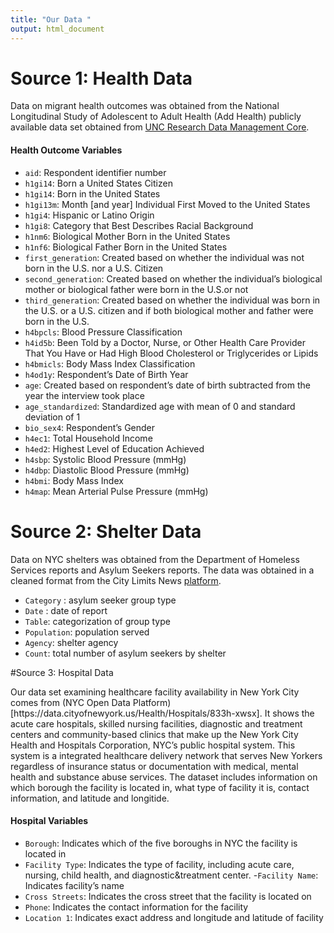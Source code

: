 ```yaml
---
title: "Our Data "
output: html_document
---
```


# Source 1: Health Data 

Data on migrant health outcomes was obtained from the National Longitudinal Study of Adolescent to Adult Health (Add Health) publicly available data set obtained from [UNC Research Data Management Core](https://researchdata.unc.edu/).

#### Health Outcome Variables

- `aid`: Respondent identifier number
- `h1gi14`: Born a United States Citizen
- `h1gi14`: Born in the United States
- `h1gi13m`: Month [and year] Individual First Moved to the United States
- `h1gi4`: Hispanic or Latino Origin
- `h1gi8`: Category that Best Describes Racial Background
- `h1nm6`: Biological Mother Born in the United States
- `h1nf6`: Biological Father Born in the United States
- `first_generation`: Created based on whether the individual was not born in the U.S. nor a U.S. Citizen
- `second_generation`: Created based on whether the individual's biological mother or biological father were born in the U.S.or not
- `third_generation`: Created based on whether the individual was born in the U.S. or a U.S. citizen and if both biological mother and father were born in the U.S.
- `h4bpcls`: Blood Pressure Classification
- `h4id5b`: Been Told by a Doctor, Nurse, or Other Health Care Provider That You Have or Had High Blood Cholesterol or Triglycerides or Lipids
- `h4bmicls`: Body Mass Index Classification
- `h4od1y`: Respondent's Date of Birth Year
- `age`: Created based on respondent's date of birth subtracted from the year the interview took place
- `age_standardized`: Standardized age with mean of 0 and standard deviation of 1
- `bio_sex4`: Respondent's Gender
- `h4ec1`: Total Household Income
- `h4ed2`: Highest Level of Education Achieved
- `h4sbp`: Systolic Blood Pressure (mmHg)
- `h4dbp`: Diastolic Blood Pressure (mmHg)
- `h4bmi`: Body Mass Index
- `h4map`: Mean Arterial Pulse Pressure (mmHg)

# Source 2: Shelter Data
Data on NYC shelters was obtained from the Department of Homeless Services reports and Asylum Seekers reports. The data was obtained in a cleaned format from the City Limits News [platform](https://citylimits.org/nyc-shelter-count/#:~:text=The%20new%20report%2C%20Local%20Law,city%20standardizes%20their%20reporting%20format.). 

- `Category` : asylum seeker group type
- `Date` : date of report
- `Table`: categorization of group type
- `Population`: population served 
- `Agency`: shelter agency 
- `Count`: total number of asylum seekers by shelter

#Source 3: Hospital Data 

Our data set examining healthcare facility availability in New York City comes from (NYC Open Data Platform)[https://data.cityofnewyork.us/Health/Hospitals/833h-xwsx]. It shows the acute care hospitals, skilled nursing facilities, diagnostic and treatment centers and community-based clinics that make up the New York City Health and Hospitals Corporation, NYC's public hospital system. This system is a integrated healthcare delivery network that serves New Yorkers regardless of insurance status or documentation with medical, mental health and substance abuse services. The dataset includes information on which borough the facility is located in, what type of facility it is, contact information, and latitude and longitide. 

#### Hospital Variables
- `Borough`: Indicates which of the five boroughs in NYC the facility is located in
- `Facility Type`: Indicates the type of facility, including acute care, nursing, child health, and diagnostic&treatment center.
-` Facility Name`: Indicates facility’s name
- `Cross Streets`: Indicates the cross street that the facility is located on
- `Phone`: Indicates the contact information for the facility
- `Location 1`: Indicates exact address and longitude and latitude of facility